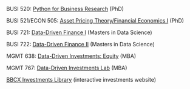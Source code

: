 

BUSI 520: [Python for Business Research](http://busi520.kerryback.com/) (PhD)

BUSI 521/ECON 505: [Asset Pricing Theory/Financial Economics I](http://busi521.kerryback.com/) (PhD)

BUSI 721: [Data-Driven Finance I](http://busi721.kerryback.com/) (Masters in Data Science)

BUSI 722: [Data-Driven Finance II](http://busi722.kerryback.com/) (Masters in Data Science)

MGMT 638: [Data-Driven Investments: Equity](http://mgmt638.kerryback.com/) (MBA)

MGMT 767: [Data-Driven Investments Lab](http://mgmt767.bbcx-investments.com/) (MBA)

[BBCX Investments Library](http://bbcx-investments.com) (interactive investments website)
